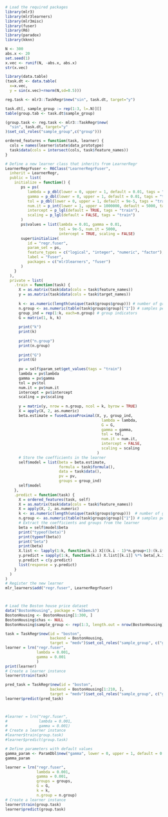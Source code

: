 ```r
# Load the required packages
library(mlr3)
library(mlr3learners)
library(mlr3misc)
library(fuser)
library(R6)
library(paradox)
library(kknn)
```

```r
N <- 300
abs.x <- 20
set.seed(1)
x.vec <- runif(N, -abs.x, abs.x)
str(x.vec)

library(data.table)
(task.dt <- data.table(
  x=x.vec,
  y = sin(x.vec)+rnorm(N,sd=0.5)))

reg.task <- mlr3::TaskRegr$new("sin", task.dt, target="y")

task.dt[, sample_group := rep(1:3, l=.N)][]
table(group.tab <- task.dt$sample_group)

(group.task <- reg.task <- mlr3::TaskRegr$new(
  "sin", task.dt, target="y"
)$set_col_roles("sample_group",c("group")))
```

```r

ordered_features = function(task, learner) {
  cols = names(learner$state$data_prototype)
  task$data(cols = intersect(cols, task$feature_names))
}

# Define a new learner class that inherits from LearnerRegr
LearnerRegrFuser <- R6Class("LearnerRegrFuser",
  inherit = LearnerRegr,
  public = list( 
    initialize = function() {
       ps = ps(
          lambda = p_dbl(lower = 0, upper = 1, default = 0.01, tags = "train"),
          gamma = p_dbl(lower = 0, upper = 1, default = 0.01, tags = "train"),
          tol = p_dbl(lower = 0, upper = 1, default = 9e-5, tags = "train"),
          num.it = p_int(lower = 1, upper = 1000000, default = 5000, tags = "train"),
          intercept = p_lgl(default = TRUE, tags = "train"),
          scaling = p_lgl(default = FALSE, tags = "train")
       )
       ps$values = list(lambda = 0.01, gamma = 0.01, 
                        tol = 9e-5, num.it = 5000,
                        intercept = TRUE, scaling = FALSE)
       super$initialize(
          id = "regr.fuser",
          param_set = ps,
          feature_types = c("logical", "integer", "numeric", "factor"),
          label = "Fuser",
          packages = c("mlr3learners", "fuser")
       )
    }
  ),
  private = list(
    .train = function(task) {
      X = as.matrix(task$data(cols = task$feature_names))
      y = as.matrix(task$data(cols = task$target_names))
      
      k <- as.numeric(length(unique(task$groups$group))) # number of groups
      n.group <- as.numeric(table(task$groups$group)["1"]) # samples per group  
      group_ind = rep(1:k, each=n.group) # group indicators
      G = matrix(1, k, k) 
      
      print("k")
      print(k)
      
      print("n.group")
      print(n.group)
      
      print("G")
      print(G)
      
      pv = self$param_set$get_values(tags = "train")
      lambda = pv$lambda
      gamma = pv$gamma
      tol = pv$tol
      num.it = pv$num.it
      intercept = pv$intercept
      scaling = pv$scaling
  
      y = matrix(y, nrow = n.group, ncol = k, byrow = TRUE)
      X = apply(X, 2, as.numeric)
      beta.estimate = fusedLassoProximal(X, y, group_ind, 
                                           lambda = lambda, 
                                           G = G, 
                                           gamma = gamma,
                                           tol = tol, 
                                           num.it = num.it,
                                           intercept = FALSE,
                                           scaling = scaling
                                         ) 
      # Store the coefficients in the learner
      self$model = list(beta = beta.estimate, 
                        formula = task$formula(),
                        data = task$data(),
                        pv = pv,
                        groups = group_ind)
      self$model
    },
    .predict = function(task) {
      X = ordered_features(task, self)
      X = as.matrix(task$data(cols = task$feature_names))
      X = apply(X, 2, as.numeric)
      k <- as.numeric(length(unique(task$groups$group)))  # number of groups
      n.group <- as.numeric(table(task$groups$group)["1"]) # samples per group  
      # Extract the coefficients and groups from the learner
      beta = self$model$beta
      print("typeof(beta)")
      print(typeof(beta))
      print("beta")
      print(beta)
      X.list <- lapply(1:k, function(k.i) X[((k.i - 1)*n.group+1):(k.i*n.group), ])
      y.predict = sapply(1:k, function(k.i) X.list[[k.i]] %*% beta[,k.i]) 
      y.predict = c(y.predict)
      list(response = y.predict)
    }
  )
)
# Register the new learner
mlr_learners$add("regr.fuser", LearnerRegrFuser)



# Load the Boston house price dataset
data("BostonHousing", package = "mlbench")
BostonHousing <- BostonHousing[1:300, ]
BostonHousing$chas <- NULL
BostonHousing$sample_group <- rep(1:3, length.out = nrow(BostonHousing))

task = TaskRegr$new(id = "boston", 
                    backend = BostonHousing, 
                    target = "medv")$set_col_roles("sample_group", c("group"))
learner = lrn("regr.fuser", 
              lambda = 0.001, 
              gamma = 0.001
              )
print(learner)
# Create a learner instance
learner$train(task)

pred_task = TaskRegr$new(id = "boston", 
                    backend = BostonHousing[1:210, ], 
                    target = "medv")$set_col_roles("sample_group", c("group","stratum"))
learner$predict(pred_task)



#learner = lrn("regr.fuser", 
#              lambda = 0.001, 
#              gamma = 0.001)
# Create a learner instance
#learner$train(group.task)
#learner$predict(group.task)
```




```r
# Define parameters with default values
gamma_param <- ParamDbl$new("gamma", lower = 0, upper = 1, default = 0.01)
gamma_param


```

```r
learner = lrn("regr.fuser", 
              lambda = 0.001, 
              gamma = 0.001, 
              groups = groups, 
              G = G,
              k = k,
              n.group = n.group)
# Create a learner instance
learner$train(group.task)
learner$predict(group.task)

```
